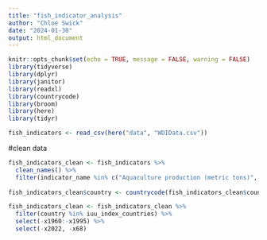 ```yaml
---
title: "fish_indicator_analysis"
author: "Chloe Swick"
date: "2024-01-30"
output: html_document
---
```



```r
knitr::opts_chunk$set(echo = TRUE, message = FALSE, warning = FALSE)
library(tidyverse)
library(dplyr)
library(janitor)
library(readxl)
library(countrycode)
library(broom)
library(here)
library(tidyr)
```


```r
fish_indicators <- read_csv(here("data", "WDIData.csv"))
```

#clean data
```r

fish_indicators_clean <- fish_indicators %>% 
  clean_names() %>% 
  filter(indicator_name %in% c("Aquaculture production (metric tons)", "Capture fisheries production (metric tons)", "Fish species, threatened", "Total fisheries production (metric tons)")) 
  
fish_indicators_clean$country <- countrycode(fish_indicators_clean$country_name,"country.name", "country.name")

fish_indicators_clean <- fish_indicators_clean %>% 
  filter(country %in% iuu_index_countries) %>% 
  select(-x1960:-x1995) %>% 
  select(-x2022, -x68)

  
```










